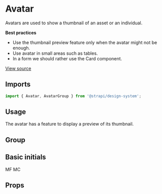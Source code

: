 <!--- Avatar.stories.mdx --->


<Meta title="Design System/Components/Avatar" component={Avatar} />

# Avatar

Avatars are used to show a thumbnail of an asset or an individual.

**Best practices**

- Use the thumbnail preview feature only when the avatar might not be enough.
- Use avatar in small areas such as tables.
- In a form we should rather use the Card component.

[View source](https://github.com/strapi/design-system/tree/main/packages/strapi-design-system/src/Avatar)

## Imports

```js
import { Avatar, AvatarGroup } from '@strapi/design-system';
```

## Usage

The avatar has a feature to display a preview of its thumbnail.

<Canvas>
  <Story name="base">
    <Box padding={11}>
      <Avatar src="https://avatars.githubusercontent.com/u/3874873?v=4" alt="marvin frachet" preview />
    </Box>
  </Story>
</Canvas>

## Group

<Canvas>
  <Story name="group">
    <Box padding={11}>
      <AvatarGroup>
        <Avatar src="https://avatars.githubusercontent.com/u/3874873?v=4" alt="marvin frachet" preview />
        <Avatar src="https://avatars.githubusercontent.com/u/3874873?v=4" alt="marvin frachet" preview />
        <Avatar src="https://avatars.githubusercontent.com/u/3874873?v=4" alt="marvin frachet" preview />
      </AvatarGroup>
    </Box>
  </Story>
</Canvas>

## Basic initials

<Canvas>
  <Story name="initials">
    <Box padding={11}>
      <Initials>MF</Initials>
      <Initials background="secondary100" textColor="secondary600">MC</Initials>
    </Box>
  </Story>
</Canvas>

## Props

<ArgsTable of={Avatar} />
